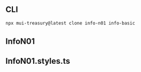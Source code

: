 
<Meta title="Info/N01" />

## CLI

```sh
npx mui-treasury@latest clone info-n01 info-basic
```

## InfoN01

<Source code={raw} language="tsx" />

## InfoN01.styles.ts

<Source code={raw2} language="tsx" />
